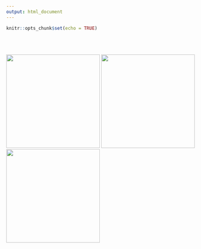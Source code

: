 ```yaml
---
output: html_document
---
```


```r
knitr::opts_chunk$set(echo = TRUE)
```

<br>
<br>

[![](./images/whyRmd4.png){width=250px}](z1_whyRmd.html) [![](./images/colorPalettes4.png){width=250px}](z1_colorPalettes.html) [![](./images/Stringr4.png){width=250px}](z1_stringRtips.html)
